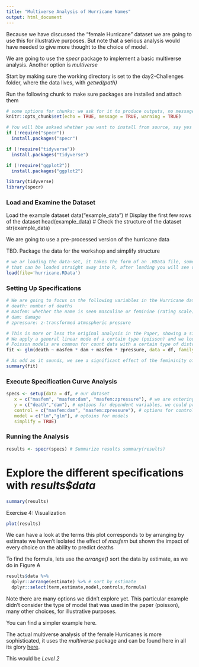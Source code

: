 ```yaml
---
title: "Multiverse Analysis of Hurricane Names"
output: html_document
---
```


Because we have discussed the "female Hurricane" dataset we are going to use this for illustrative purposes. But note that a serious analysis would have needed to give more thought to the choice of model.

We are going to use the *specr* package to implement a basic multiverse analysis. Another option is *multiverse*

Start by making sure the working directory is set to the day2-Challenges folder, where the data lives, with *getwd(path)*

Run the following chunk to make sure packages are installed and attach them

```r

# some options for chunks: we ask for it to produce outputs, no messages or warnings
knitr::opts_chunk$set(echo = TRUE, message = TRUE, warning = TRUE) 

# You will bbe asksed whether you want to install from source, say yes
if (!require("specr")) 
  install.packages("specr") 

if (!require("tidyverse")) 
  install.packages("tidyverse") 

if (!require("ggplot2")) 
  install.packages("ggplot2") 

library(tidyverse)
library(specr)

```

### Load and Examine the Dataset

Load the example dataset data("example_data") \# Display the first few rows of the dataset head(example_data) \# Check the structure of the dataset str(example_data)

We are going to use a pre-processed version of the hurricane data

TBD. Package the data for the workshop and simplify structure

```r

# we ar loading the data-set, it takes the form of an .RData file, something
# that can be loaded straight away into R, after loading you will see data.frame object in the  Environment window.
load(file='hurricane.RData')

```

### Setting Up Specifications

```r

# We are going to focus on the following variables in the Hurricane dataset
# death: number of deaths
# masfem: whether the name is seen masculine or feminine (rating scale)
# dam: damage
# zpressure: z-transformed atmospheric pressure

# This is more or less the original analysis in the Paper, showing a significant effect of name "feminity"
# We apply a general linear mode of a certain type (poisson) and we look at ...
# Poisson models are common for count data with a certain type of distribution (e.g., number of deaths, number of neurons action potentials)
fit <- glm(death ~ masfem * dam + masfem * zpressure, data = df, family = "poisson")

# As odd as it sounds, we see a significant effect of the femininity of the hurricane (masfem)
summary(fit)

```

### Execute Specification Curve Analysis

```r
specs <- setup(data = df, # our dataset
   x = c("masfem", "masfem:dam", "masfem:zpressure"), # we are entering options for independent variables, those are our main variables of interest
   y = c("death","dam"), # options for dependent variables, we could predict damage amount instead of deaths
   control = c("masfem:dam", "masfem:zpressure"), # options for control variables, that is other predictors in our model
   model = c("lm","glm"), # optoins for models
   simplify = TRUE)
```

### Running the Analysis

```r
results <- specr(specs) # Summarize results summary(results)

```

# Explore the different specifications with *results\$data*

```r
summary(results)

```

Exercise 4: Visualization

```r
plot(results)

```

We can have a look at the terms this plot corresponds to by arranging by estimate we haven't isolated the effect of *masfem* but shown the impact of every choice on the ability to predict deaths

To find the formula, lets use the *arrange()* sort the data by estimate, as we do in Figure A

```r
results$data %>% 
  dplyr::arrange(estimate) %>% # sort by estimate
  dplyr::select(term,estimate,model,controls,formula)           

```

Note there are many options we didn't explore yet. This particular example didn't consider the type of model that was used in the paper (poisson), many other choices, for illustrative purposes.

You can find a simpler example here.

The actual multiverse analysis of the female Hurricanes is more sophisticated, it uses the *multiverse* package and can be found here in all its glory [here](https://rdrr.io/cran/multiverse/f/vignettes/example-hurricane.Rmd).

This would be *Level 2*
